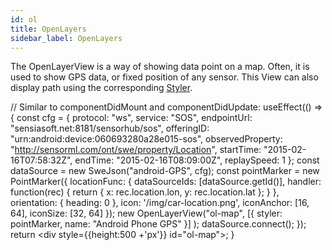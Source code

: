 ```yaml
---
id: ol
title: OpenLayers
sidebar_label: OpenLayers
---
```


The OpenLayerView is a way of showing data point on a map. Often, it is used to show GPS data, or fixed position of any sensor.
This View can also display path using the corresponding [Styler](../stylers/styler).


 // Similar to componentDidMount and componentDidUpdate:
  useEffect(() => {
        const cfg = {
            protocol: "ws",
            service: "SOS",
            endpointUrl: "sensiasoft.net:8181/sensorhub/sos",
            offeringID: "urn:android:device:060693280a28e015-sos",
            observedProperty: "http://sensorml.com/ont/swe/property/Location",
            startTime: "2015-02-16T07:58:32Z",
            endTime: "2015-02-16T08:09:00Z",
            replaySpeed: 1
        };
        const dataSource = new SweJson("android-GPS", cfg);
        const pointMarker = new PointMarker({
            locationFunc: {
                dataSourceIds: [dataSource.getId()],
                handler: function(rec) {
                    return {
                        x: rec.location.lon,
                        y: rec.location.lat
                    };
                }
            },
            orientation: {
                heading: 0
            },
          	icon: '/img/car-location.png',
            iconAnchor: [16, 64],
            iconSize: [32, 64]
        });
        new OpenLayerView("ol-map",
            [{
                styler: pointMarker,
                name: "Android Phone GPS"
            }]
        );
        dataSource.connect();
    });
    return <div style={{height:500 +'px'}} id="ol-map"></div>;
}

<ExampleOpenLayers/>
